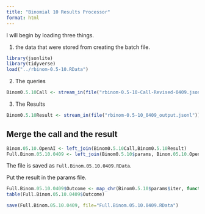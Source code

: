```yaml
---
title: "Binomial 10 Results Processor"
format: html
---
```


I will begin by loading three things.  

1. the data that were stored from creating the batch file.

```r
library(jsonlite)
library(tidyverse)
load("../rbinom-0.5-10.RData")
```

2. The queries

```r
Binom0.5.10Call <- stream_in(file("rbinom-0.5-10-Call-Revised-0409.jsonl"))
```

3. The Results

```r
Binom0.5.10Result <- stream_in(file("rbinom-0.5-10_0409_output.jsonl"))
```

## Merge the call and the result

```r
Binom.05.10.OpenAI <- left_join(Binom0.5.10Call,Binom0.5.10Result)
Full.Binom.05.10.0409 <- left_join(Binom0.5.10$params, Binom.05.10.OpenAI)
```

The file is saved as `Full.Binom.05.10.0409.RData`.

Put the result in the params file.

```r
Full.Binom.05.10.0409$Outcome <- map_chr(Binom0.5.10$params$iter, function(x) { unlist(Binom0.5.10Result$response$body$choices[[x]][[2]][2]) })
table(Full.Binom.05.10.0409$Outcome)
```

```r
save(Full.Binom.05.10.0409, file="Full.Binom.05.10.0409.RData")
```

